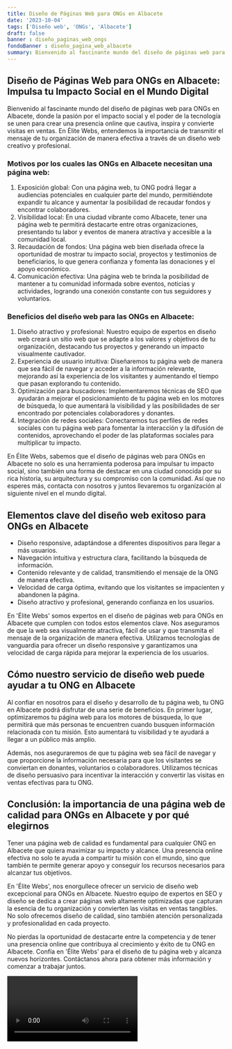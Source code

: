 ```yaml
---
title: Diseño de Páginas Web para ONGs en Albacete
date: '2023-10-04'
tags: ['Diseño web', 'ONGs', 'Albacete']
draft: false
banner : diseño_paginas_web_ongs
fondoBanner : diseño_pagina_web_albacete
summary: Bienvenido al fascinante mundo del diseño de páginas web para ONGs en Albacete, donde la pasión por el impacto social y el poder de la tecnología se unen para crear una presencia online que cautiva, inspira y convierte visitas en ventas. En Élite Webs, entendemos la importancia de transmitir el mensaje de tu organización de manera efectiva a través de un diseño web creativo y profesional.
---
```


## Diseño de Páginas Web para ONGs en Albacete: Impulsa tu Impacto Social en el Mundo Digital

Bienvenido al fascinante mundo del diseño de páginas web para ONGs en Albacete, donde la pasión por el impacto social y el poder de la tecnología se unen para crear una presencia online que cautiva, inspira y convierte visitas en ventas. En Élite Webs, entendemos la importancia de transmitir el mensaje de tu organización de manera efectiva a través de un diseño web creativo y profesional.

### Motivos por los cuales las ONGs en Albacete necesitan una página web:
1. Exposición global: Con una página web, tu ONG podrá llegar a audiencias potenciales en cualquier parte del mundo, permitiéndote expandir tu alcance y aumentar la posibilidad de recaudar fondos y encontrar colaboradores.
2. Visibilidad local: En una ciudad vibrante como Albacete, tener una página web te permitirá destacarte entre otras organizaciones, presentando tu labor y eventos de manera atractiva y accesible a la comunidad local.
3. Recaudación de fondos: Una página web bien diseñada ofrece la oportunidad de mostrar tu impacto social, proyectos y testimonios de beneficiarios, lo que genera confianza y fomenta las donaciones y el apoyo económico.
4. Comunicación efectiva: Una página web te brinda la posibilidad de mantener a tu comunidad informada sobre eventos, noticias y actividades, logrando una conexión constante con tus seguidores y voluntarios.

### Beneficios del diseño web para las ONGs en Albacete:
1. Diseño atractivo y profesional: Nuestro equipo de expertos en diseño web creará un sitio web que se adapte a los valores y objetivos de tu organización, destacando tus proyectos y generando un impacto visualmente cautivador.
2. Experiencia de usuario intuitiva: Diseñaremos tu página web de manera que sea fácil de navegar y acceder a la información relevante, mejorando así la experiencia de los visitantes y aumentando el tiempo que pasan explorando tu contenido.
3. Optimización para buscadores: Implementaremos técnicas de SEO que ayudarán a mejorar el posicionamiento de tu página web en los motores de búsqueda, lo que aumentará la visibilidad y las posibilidades de ser encontrado por potenciales colaboradores y donantes.
4. Integración de redes sociales: Conectaremos tus perfiles de redes sociales con tu página web para fomentar la interacción y la difusión de contenidos, aprovechando el poder de las plataformas sociales para multiplicar tu impacto.

En Élite Webs, sabemos que el diseño de páginas web para ONGs en Albacete no solo es una herramienta poderosa para impulsar tu impacto social, sino también una forma de destacar en una ciudad conocida por su rica historia, su arquitectura y su compromiso con la comunidad. Así que no esperes más, contacta con nosotros y juntos llevaremos tu organización al siguiente nivel en el mundo digital.

<GifSeo />

<Cta />

## Elementos clave del diseño web exitoso para ONGs en Albacete

- Diseño responsive, adaptándose a diferentes dispositivos para llegar a más usuarios.
- Navegación intuitiva y estructura clara, facilitando la búsqueda de información.
- Contenido relevante y de calidad, transmitiendo el mensaje de la ONG de manera efectiva.
- Velocidad de carga óptima, evitando que los visitantes se impacienten y abandonen la página.
- Diseño atractivo y profesional, generando confianza en los usuarios.

En 'Élite Webs' somos expertos en el diseño de páginas web para ONGs en Albacete que cumplen con todos estos elementos clave. Nos aseguramos de que la web sea visualmente atractiva, fácil de usar y que transmita el mensaje de la organización de manera efectiva. Utilizamos tecnologías de vanguardia para ofrecer un diseño responsive y garantizamos una velocidad de carga rápida para mejorar la experiencia de los usuarios.

## Cómo nuestro servicio de diseño web puede ayudar a tu ONG en Albacete

Al confiar en nosotros para el diseño y desarrollo de tu página web, tu ONG en Albacete podrá disfrutar de una serie de beneficios. En primer lugar, optimizaremos tu página web para los motores de búsqueda, lo que permitirá que más personas te encuentren cuando busquen información relacionada con tu misión. Esto aumentará tu visibilidad y te ayudará a llegar a un público más amplio.

Además, nos aseguraremos de que tu página web sea fácil de navegar y que proporcione la información necesaria para que los visitantes se conviertan en donantes, voluntarios o colaboradores. Utilizamos técnicas de diseño persuasivo para incentivar la interacción y convertir las visitas en ventas efectivas para tu ONG.

## Conclusión: la importancia de una página web de calidad para ONGs en Albacete y por qué elegirnos

Tener una página web de calidad es fundamental para cualquier ONG en Albacete que quiera maximizar su impacto y alcance. Una presencia online efectiva no solo te ayuda a compartir tu misión con el mundo, sino que también te permite generar apoyo y conseguir los recursos necesarios para alcanzar tus objetivos.

En 'Élite Webs', nos enorgullece ofrecer un servicio de diseño web excepcional para ONGs en Albacete. Nuestro equipo de expertos en SEO y diseño se dedica a crear páginas web altamente optimizadas que capturan la esencia de tu organización y convierten las visitas en ventas tangibles. No solo ofrecemos diseño de calidad, sino también atención personalizada y profesionalidad en cada proyecto.

No pierdas la oportunidad de destacarte entre la competencia y de tener una presencia online que contribuya al crecimiento y éxito de tu ONG en Albacete. Confía en 'Élite Webs' para el diseño de tu página web y alcanza nuevos horizontes. Contáctanos ahora para obtener más información y comenzar a trabajar juntos.

<Video />

<CtaBot job='ONGs' city='Albacete'/>

<Gmaps query='Albacete+españa+maps' />